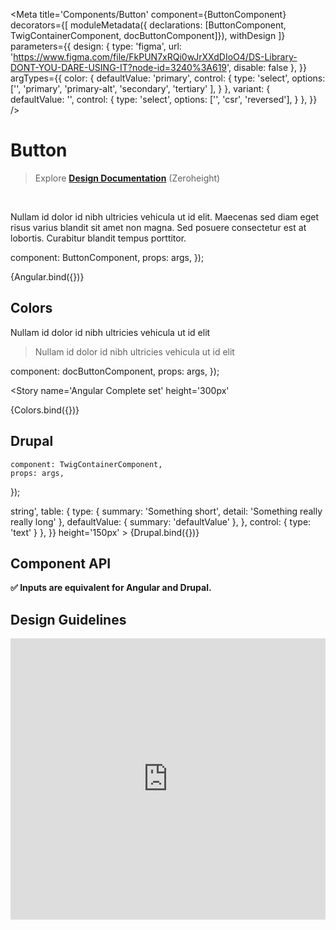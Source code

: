 
<!-- subcomponents={ ListHeading, ListItem } -->
<Meta 
    title='Components/Button' 
    component={ButtonComponent}
    decorators={[
        moduleMetadata({ declarations: [ButtonComponent, TwigContainerComponent, docButtonComponent]}),
        withDesign
    ]}
    parameters={{
        design: {
            type: 'figma',
            url: 'https://www.figma.com/file/FkPUN7xRQi0wJrXXdDIoO4/DS-Library-DONT-YOU-DARE-USING-IT?node-id=3240%3A619',
            disable: false
        },
    }}
    argTypes={{
        color: { 
            defaultValue: 'primary',
            control: { 
                type: 'select',
                options: ['', 'primary', 'primary-alt', 'secondary', 'tertiary' ],
            }
        },
        variant: { 
            defaultValue: '',
            control: { 
                type: 'select',
                options: ['', 'csr', 'reversed'],
            }
        },
    }}
/>


# Button

> Explore **[Design Documentation](https://zeroheight.com/79f1d3365/p/70ccb4--buttons)** (Zeroheight)

<br/>

Nullam id dolor id nibh ultricies vehicula ut id elit. Maecenas sed diam eget risus varius blandit sit amet non magna. Sed posuere consectetur est at lobortis. Curabitur blandit tempus porttitor.

  component: ButtonComponent,
  props: args,
});

<Preview>
    <Story 
        name='Angular'
        args={{ 
            label: 'Default',
        }}
    >
        {Angular.bind({})}
    </Story>
</Preview>


## Colors

Nullam id dolor id nibh ultricies vehicula ut id elit

> Nullam id dolor id nibh ultricies vehicula ut id elit


  component: docButtonComponent,
  props: args,
});


<Story 
    name='Angular Complete set'
    height='300px'
>
{Colors.bind({})}
</Story>


## Drupal

    component: TwigContainerComponent,
    props: args,
});

<!-- argTypes: { DrupalSpecificProps: { type : ArgTypes.string, defaultValue: 'initial' } } -->

<Preview>
    <Story 
        name='Drupal'
        args={{ 
            elementPath: 'components/button/twig/button',
            label: 'Default',
            DrupalSpecificProps: 'value'
        }}
        argTypes={{
            DrupalSpecificProps: { 
                name: 'Specific Name',
                type: { name: 'string (not display in table?)', required: true },
                defaultValue: 'defaultValue',
                description: 'Description of this property <br/><span class="css-jhru3i">string</span>',
                table: {
                    type: { summary: 'Something short', detail: 'Something really really long' },
                    defaultValue: { summary: 'defaultValue' },
                },
                control: { type: 'text' }
            },
        }}
        height='150px'
    >
        {Drupal.bind({})}
    </Story>
</Preview>


## Component API
**✅  Inputs are equivalent for Angular and Drupal.**

<Props of={ButtonComponent} />

## Design Guidelines
<iframe width='100%' height='450' src='https://www.figma.com/embed?embed_host=share&url=https%3A%2F%2Fwww.figma.com%2Ffile%2FFkPUN7xRQi0wJrXXdDIoO4%2FDS-Library-DONT-YOU-DARE-USING-IT%3Fnode-id%3D3240%253A619&chrome=DOCUMENTATION' frameBorder='0' allowFullScreen></iframe>

<!-- 

Note: argtypes schema

const argTypes = {
  label: {
    name: 'label',
    type: { name: 'string', required: false },
    defaultValue: 'Hello',
    description: 'overwritten description',
    table: {
      type: { summary: 'something short', detail: 'something really really long' },
      defaultValue: { summary: 'Hello' },
    }
    control: {
      type: null
    }
  }
}

Note: To refer to another component:

<Story name='basic radio' height='400px'>{{
  moduleMetadata: {
    declarations: [RadioButtonComponent]
  }
  template: `
    <div class='some-wrapper-with-padding'>
      <my-radio-btn [checked]='checked'>Some Checkbox</my-radio-btn>
    </div>
  `,
  props: {
    checked: true
  }
}}</Story> -->
